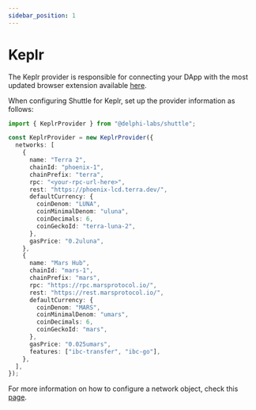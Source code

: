 ```yaml
---
sidebar_position: 1
---
```


# Keplr

The Keplr provider is responsible for connecting your DApp with the most updated browser extension available [here](https://chrome.google.com/webstore/detail/keplr/dmkamcknogkgcdfhhbddcghachkejeap?hl=en).

When configuring Shuttle for Keplr, set up the provider information as follows:

```ts
import { KeplrProvider } from "@delphi-labs/shuttle";

const KeplrProvider = new KeplrProvider({
  networks: [
    {
      name: "Terra 2",
      chainId: "phoenix-1",
      chainPrefix: "terra",
      rpc: "<your-rpc-url-here>",
      rest: "https://phoenix-lcd.terra.dev/",
      defaultCurrency: {
        coinDenom: "LUNA",
        coinMinimalDenom: "uluna",
        coinDecimals: 6,
        coinGeckoId: "terra-luna-2",
      },
      gasPrice: "0.2uluna",
    },
    {
      name: "Mars Hub",
      chainId: "mars-1",
      chainPrefix: "mars",
      rpc: "https://rpc.marsprotocol.io/",
      rest: "https://rest.marsprotocol.io/",
      defaultCurrency: {
        coinDenom: "MARS",
        coinMinimalDenom: "umars",
        coinDecimals: 6,
        coinGeckoId: "mars",
      },
      gasPrice: "0.025umars",
      features: ["ibc-transfer", "ibc-go"],
    },
  ],
});
```

For more information on how to configure a network object, check this [page](../../api-docs/type-objects/network).
